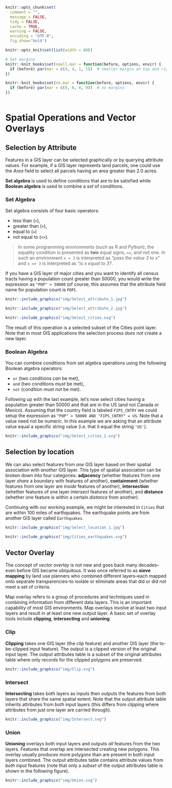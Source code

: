 ```{r include=FALSE, cache=FALSE}
knitr::opts_chunk$set(
  comment = "",
  message = FALSE,
  tidy = FALSE,
  cache = TRUE,
  warning = FALSE,
  encoding = "UTF-8",
  fig.show='hold')

knitr::opts_knit$set(list(width = 80))

# Set margins
knitr::knit_hooks$set(small.mar = function(before, options, envir) {
  if (before) par(mar = c(4, 4, 1, 1))  # smaller margin on top and right
})

knitr::knit_hooks$set(no.mar = function(before, options, envir) {
  if (before) par(mar = c(0, 0, 0, 0))  # no margins
})



```
# Spatial Operations and Vector Overlays


## Selection by Attribute

Features in a GIS layer can be selected graphically or by querying attribute values. For example, if a GIS layer represents land parcels, one could use the *Area* field to select all parcels having an area greater than 2.0 acres. 

**Set algebra** is used to define conditions that are to be satisfied while **Boolean algebra** is used to combine a *set* of conditions. 

### Set Algebra

Set algebra consists of four basic operators: 

 * less than (`<`), 
 * greater than (`>`), 
 * equal to (`=`)
 * not equal to (`<>`).

> In some programming environments (such as R and Python), the equality condition is presented as **two** equal signs, `==`, and not one. In such an environment `x = 3` is interpreted as "*pass the value 3 to x*" and `x == 3` is interpreted as "*is x equal to 3?*.


If you have a GIS layer of major cities and you want to identify all census tracts having a population count greater than 50000, you would write the expression as `"POP" > 50000` (of course, this assumes that the attribute field name for population count is `POP`).

```{r f08-sel1, echo=FALSE, fig.cap = "An example of the *Select Layer by Attributes* tool in ArcGIS Pro  where the pull-down menu is used to define the selection.", out.width=358}

knitr::include_graphics("img/Select_attribute_1.jpg")
```

```{r f08-sel2, echo=FALSE, fig.cap = "An example of the *Select Layer by Attributes* tool in ArcGIS Pro  where the SQL syntax is used to define the selection.", out.width=358}

knitr::include_graphics("img/Select_attribute_2.jpg")
```

```{r f08-sel1-result, echo=FALSE, fig.cap = "Selected cities meeting the criterion are shown in cyan color in ArcGIS Pro."}
knitr::include_graphics("img/Select_cities.svg")
```


The result of this operation is a selected subset of the Cities point layer. Note that in most GIS applications the selection process *does not* create a new layer.

### Boolean Algebra

You can combine conditions from set algebra operations using the following Boolean algebra operators: 

 * `or` (two conditions *can* be met), 
 * `and` (two conditions *must* be met), 
 * `not` (condition *must not* be met).
 
Following up with the last example, let's now select cities having a population greater than 50000 and that are in the US (and not Canada or Mexico). Assuming that the country field is labeled `FIPS_CNTRY` we could setup the expression as `"POP" > 50000 AND "FIPS_CNTRY" = US`. Note that a value need not be numeric. In this example we are asking that an attribute value equal a specific string value (i.e. that it equal the string `'US'`).


```{r sel3, echo=FALSE, fig.cap = "Selected cities meeting  where POP &gt; 50000  AND  FIPS_CNTRY == US criteria are shown in cyan color."}

knitr::include_graphics("img/Select_cities_2.svg")

```


## Selection by location

We can also select features from *one* GIS layer based on their spatial association with *another* GIS layer. This type of spatial association can be broken down into four categories: **adjacency** (whether features from one layer *share* a boundary with features of another), **containment** (whether features from one layer are *inside* features of another), **intersection** (whether features of one layer *intersect* features of another), and **distance** (whether one feature is within a certain *distance* from another).

Continuing with our working example, we might be interested in `Cities` that are within 100 miles of earthquakes. The earthquake points are from another GIS layer called `Earthquakes`. 

```{r f08-loc1, echo=FALSE, fig.cap = "An example of a *Select Layer by Location* tool in ArcGIS Pro. The spatial association chosen is distance.", out.width=300}

knitr::include_graphics("img/Select_location_1.jpg")
```


```{r f08-loc1-map, echo=FALSE, fig.cap = "Selected cities meeting the criterion are shown in cyan color.", out.width=300}
knitr::include_graphics("img/Cities_earthquakes.svg")
```


## Vector Overlay

<aside>
The concept of *vector overlay* is not new and goes back many decades--even before GIS became ubiquitous. It was once referred to as **sieve mapping** by land use planners who combined different layers--each mapped onto separate transparencies--to isolate or eliminate areas that did or did not meet a set of criteria.
</aside>

Map overlay refers to a group of procedures and techniques used in combining information from different data layers. This is an important capability of most GIS environments. Map overlays involve at least two input layers and result in at least one new output layer. A basic set of overlay tools include **clipping**, **intersecting** and **unioning**.

### Clip

**Clipping** takes one GIS layer (the *clip* feature) and another GIS layer (the to-be-clipped input feature). The output is a clipped version of the original input layer. The output attributes table is a subset of the original attributes table where only records for the clipped polygons are preserved.

```{r f08-clip, fig.cap = "The Maine counties polygon layer is clipped to the circle polygon. Note that the ouput layer is limited to the county polygon geometry and its attributes (and does not include the clipping circle polygon).", echo=FALSE}
knitr::include_graphics("img/Clip.svg")
``` 

### Intersect

**Intersecting** takes both layers as inputs then outputs the features from both layers that share the same spatial extent. Note that the output attribute table inherits attributes from *both* input layers (this differs from *clipping* where attributes from just one layer are carried through).

```{r f08-intersect, fig.cap = "The Maine counties polygon layer is intersected with the circle polygon. The ouput layer combines both intersecting geometries and attributes.", echo=FALSE}
knitr::include_graphics("img/Intersect.svg")
``` 

### Union

**Unioning** overlays both input layers and outputs *all* features from the two layers. Features that overlap are intersected creating new polygons. This overlay usually produces more polygons than are present in both input layers combined. The output attributes table contains attribute values from *both* input features (note that only a *subset* of the output attributes table is shown in the following figure).

```{r f08-union, fig.cap = "The Maine counties polygon layer is unioned with the circle polygon. The ouput layer combines both (complete) geometries and attributes. Where spatial overlaps do not occur, most software will either assign a NULL value or a 0.", echo=FALSE}
knitr::include_graphics("img/Union.svg")
``` 


